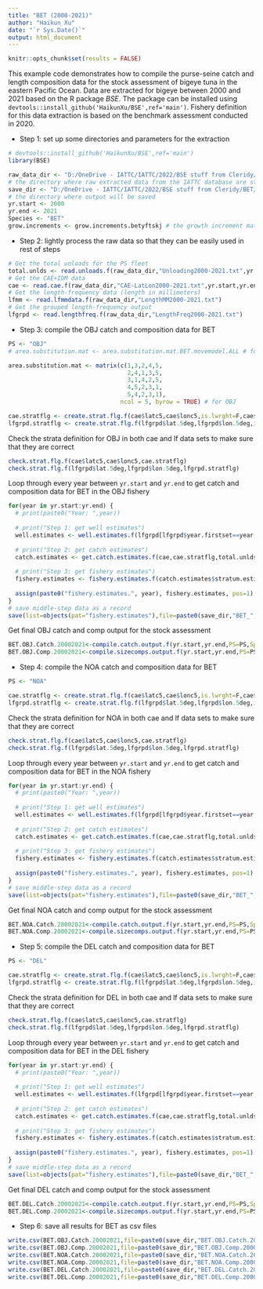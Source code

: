 ```yaml
---
title: "BET (2000-2021)"
author: "Haikun Xu"
date: "`r Sys.Date()`"
output: html_document
---
```


```r
knitr::opts_chunk$set(results = FALSE)
```

This example code demonstrates how to compile the purse-seine catch and length composition data for the stock assessment of bigeye tuna in the eastern Pacific Ocean. Data are extracted for bigeye between 2000 and 2021 based on the R package *BSE*. The package can be installed using `devtools::install_github('HaikunXu/BSE',ref='main')`. Fishery definition for this data extraction is based on the benchmark assessment conducted in 2020.

-   Step 1: set up some directories and parameters for the extraction

```r
# devtools::install_github('HaikunXu/BSE',ref='main') 
library(BSE)

raw_data_dir <- "D:/OneDrive - IATTC/IATTC/2022/BSE stuff from Cleridy/spp comp programs_from 2000/Raw data extractions/"
# the directory where raw extracted data from the IATTC database are stored; please ask Haikun to get those data
save_dir <- "D:/OneDrive - IATTC/IATTC/2022/BSE stuff from Cleridy/BET/"
# the directory where output will be saved
yr.start <- 2000
yr.end <- 2021
Species <- "BET"
grow.increments <- grow.increments.betyftskj # the growth increment matrix
```

-   Step 2: lightly process the raw data so that they can be easily used in rest of steps

```r
# Get the total unloads for the PS fleet
total.unlds <- read.unloads.f(raw_data_dir,"Unloading2000-2021.txt",yr.start,yr.end)
# Get the CAE+IDM data
cae <- read.cae.f(raw_data_dir,"CAE-LatLon2000-2021.txt",yr.start,yr.end)
# Get the length-frequency data (length in millimeters)
lfmm <- read.lfmmdata.f(raw_data_dir,"LengthMM2000-2021.txt")
# Get the grouped length-frequency output
lfgrpd <- read.lengthfreq.f(raw_data_dir,"LengthFreq2000-2021.txt")
```

-   Step 3: compile the OBJ catch and composition data for BET

```r
PS <- "OBJ"
# area.substitution.mat <- area.substitution.mat.BET.movemodel.ALL # for OBJ

area.substitution.mat <- matrix(c(1,3,2,4,5,
                                  2,4,1,3,5,
                                  3,1,4,2,5,
                                  4,5,2,3,1,
                                  5,4,2,3,1),
                                ncol = 5, byrow = TRUE) # for OBJ

cae.stratflg <- create.strat.flg.f(cae$latc5,cae$lonc5,is.lwrght=F,cae$month,cae$setype,cae$class,PS=PS,Species=Species)
lfgrpd.stratflg <- create.strat.flg.f(lfgrpd$lat.5deg,lfgrpd$lon.5deg,is.lwrght=T,floor(lfgrpd$moda/100),lfgrpd$setype,lfgrpd$class,PS=PS,Species=Species)

```

Check the strata definition for OBJ in both cae and lf data sets to make sure that they are correct

```r
check.strat.flg.f(cae$latc5,cae$lonc5,cae.stratflg)
check.strat.flg.f(lfgrpd$lat.5deg,lfgrpd$lon.5deg,lfgrpd.stratflg)
```

Loop through every year between `yr.start` and `yr.end` to get catch and composition data for BET in the OBJ fishery

```r
for(year in yr.start:yr.end) {
  # print(paste0("Year: ",year))
  
  # print("Step 1: get well estimates")
  well.estimates <- well.estimates.f(lfgrpd[lfgrpd$year.firstset==year,],lfmm)
  
  # print("Step 2: get catch estimates")
  catch.estimates <- get.catch.estimates.f(cae,cae.stratflg,total.unlds,lfgrpd,lfgrpd.stratflg,lfmm,year,2,well.estimates,area.substitution.mat,grow.increments,PS=PS,Species=Species)
  
  # print("Step 3: get fishery estimates")
  fishery.estimates <- fishery.estimates.f(catch.estimates$stratum.estimates.withsamps,catch.estimates$stratum.estimates.NOsamps,year,PS=PS,Species=Species)
  
  assign(paste0("fishery.estimates.", year), fishery.estimates, pos=1)
}
# save middle-step data as a record
save(list=objects(pat="fishery.estimates"),file=paste0(save_dir,"BET_",PS,"_2000-2021.RData"))
```

Get final OBJ catch and comp output for the stock assessment

```r
BET.OBJ.Catch.20002021<-compile.catch.output.f(yr.start,yr.end,PS=PS,Species=Species,c("A1","A2","A3","A4","A5")) # five OBJ fisheries
BET.OBJ.Comp.20002021<-compile.sizecomps.output.f(yr.start,yr.end,PS=PS,Species=Species)
```

-   Step 4: compile the NOA catch and composition data for BET

```r
PS <- "NOA"

cae.stratflg <- create.strat.flg.f(cae$latc5,cae$lonc5,is.lwrght=F,cae$month,cae$setype,cae$class,PS=PS,Species=Species)
lfgrpd.stratflg <- create.strat.flg.f(lfgrpd$lat.5deg,lfgrpd$lon.5deg,is.lwrght=T,floor(lfgrpd$moda/100),lfgrpd$setype,lfgrpd$class,PS=PS,Species=Species)
```

Check the strata definition for NOA in both cae and lf data sets to make sure that they are correct

```r
check.strat.flg.f(cae$latc5,cae$lonc5,cae.stratflg)
check.strat.flg.f(lfgrpd$lat.5deg,lfgrpd$lon.5deg,lfgrpd.stratflg)
```

Loop through every year between `yr.start` and `yr.end` to get catch and composition data for BET in the NOA fishery

```r
for(year in yr.start:yr.end) {
  # print(paste0("Year: ",year))
  
  # print("Step 1: get well estimates")
  well.estimates <- well.estimates.f(lfgrpd[lfgrpd$year.firstset==year,],lfmm)
  
  # print("Step 2: get catch estimates")
  catch.estimates <- get.catch.estimates.f(cae,cae.stratflg,total.unlds,lfgrpd,lfgrpd.stratflg,lfmm,year,2,well.estimates,area.substitution.mat,grow.increments,PS=PS,Species=Species)
  
  # print("Step 3: get fishery estimates")
  fishery.estimates <- fishery.estimates.f(catch.estimates$stratum.estimates.withsamps,catch.estimates$stratum.estimates.NOsamps,year,PS=PS,Species=Species)
  
  assign(paste0("fishery.estimates.", year), fishery.estimates, pos=1)
}
# save middle-step data as a record
save(list=objects(pat="fishery.estimates"),file=paste0(save_dir,"BET_",PS,"_2000-2021.RData"))
```

Get final NOA catch and comp output for the stock assessment

```r
BET.NOA.Catch.20002021<-compile.catch.output.f(yr.start,yr.end,PS=PS,Species=Species,c("A1","A2","A3","A4","A5"))  # four NOA fisheries
BET.NOA.Comp.20002021<-compile.sizecomps.output.f(yr.start,yr.end,PS=PS,Species=Species)
```

-   Step 5: compile the DEL catch and composition data for BET

```r
PS <- "DEL"

cae.stratflg <- create.strat.flg.f(cae$latc5,cae$lonc5,is.lwrght=F,cae$month,cae$setype,cae$class,PS=PS,Species=Species)
lfgrpd.stratflg <- create.strat.flg.f(lfgrpd$lat.5deg,lfgrpd$lon.5deg,is.lwrght=T,floor(lfgrpd$moda/100),lfgrpd$setype,lfgrpd$class,PS=PS,Species=Species)
```

Check the strata definition for DEL in both cae and lf data sets to make sure that they are correct

```r
check.strat.flg.f(cae$latc5,cae$lonc5,cae.stratflg)
check.strat.flg.f(lfgrpd$lat.5deg,lfgrpd$lon.5deg,lfgrpd.stratflg)
```

Loop through every year between `yr.start` and `yr.end` to get catch and composition data for BET in the DEL fishery

```r
for(year in yr.start:yr.end) {
  # print(paste0("Year: ",year))
  
  # print("Step 1: get well estimates")
  well.estimates <- well.estimates.f(lfgrpd[lfgrpd$year.firstset==year,],lfmm)
  
  # print("Step 2: get catch estimates")
  catch.estimates <- get.catch.estimates.f(cae,cae.stratflg,total.unlds,lfgrpd,lfgrpd.stratflg,lfmm,year,2,well.estimates,area.substitution.mat,grow.increments,PS=PS,Species=Species)
  
  # print("Step 3: get fishery estimates")
  fishery.estimates <- fishery.estimates.f(catch.estimates$stratum.estimates.withsamps,catch.estimates$stratum.estimates.NOsamps,year,PS=PS,Species=Species)
  
  assign(paste0("fishery.estimates.", year), fishery.estimates, pos=1)
}
# save middle-step data as a record
save(list=objects(pat="fishery.estimates"),file=paste0(save_dir,"BET_",PS,"_2000-2021.RData"))
```

Get final DEL catch and comp output for the stock assessment

```r
BET.DEL.Catch.20002021<-compile.catch.output.f(yr.start,yr.end,PS=PS,Species=Species,c("A1","A2","A3","A4","A5")) # two DEL fisheries
BET.DEL.Comp.20002021<-compile.sizecomps.output.f(yr.start,yr.end,PS=PS,Species=Species)
```

-   Step 6: save all results for BET as csv files

```r
write.csv(BET.OBJ.Catch.20002021,file=paste0(save_dir,"BET.OBJ.Catch.20002021.csv"),row.names = FALSE)
write.csv(BET.OBJ.Comp.20002021,file=paste0(save_dir,"BET.OBJ.Comp.20002021.csv"),row.names = FALSE)
write.csv(BET.NOA.Catch.20002021,file=paste0(save_dir,"BET.NOA.Catch.20002021.csv"),row.names = FALSE)
write.csv(BET.NOA.Comp.20002021,file=paste0(save_dir,"BET.NOA.Comp.20002021.csv"),row.names = FALSE)
write.csv(BET.DEL.Catch.20002021,file=paste0(save_dir,"BET.DEL.Catch.20002021.csv"),row.names = FALSE)
write.csv(BET.DEL.Comp.20002021,file=paste0(save_dir,"BET.DEL.Comp.20002021.csv"),row.names = FALSE)
```
